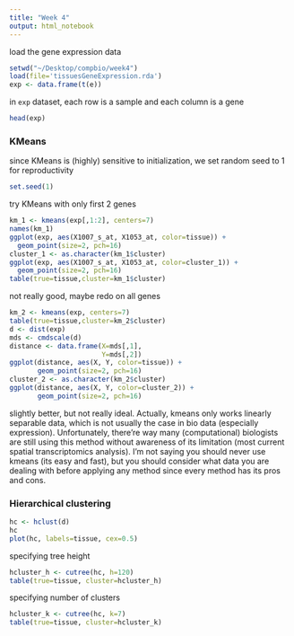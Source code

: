 ```yaml
---
title: "Week 4"
output: html_notebook
---
```

load the gene expression data
```r
setwd("~/Desktop/compbio/week4")
load(file='tissuesGeneExpression.rda')
exp <- data.frame(t(e))
```
in `exp` dataset, each row is a sample and each column is a gene
```r
head(exp)
```
### KMeans
since KMeans is (highly) sensitive to initialization, we set random seed to 1 for reproductivity
```r
set.seed(1)
```
try KMeans with only first 2 genes
```r
km_1 <- kmeans(exp[,1:2], centers=7)
names(km_1)
ggplot(exp, aes(X1007_s_at, X1053_at, color=tissue)) +   
  geom_point(size=2, pch=16)
cluster_1 <- as.character(km_1$cluster)
ggplot(exp, aes(X1007_s_at, X1053_at, color=cluster_1)) +   
  geom_point(size=2, pch=16)
table(true=tissue,cluster=km_1$cluster)
```
not really good, maybe redo on all genes
```r
km_2 <- kmeans(exp, centers=7)
table(true=tissue,cluster=km_2$cluster)
d <- dist(exp)
mds <- cmdscale(d)
distance <- data.frame(X=mds[,1],
                       Y=mds[,2])
ggplot(distance, aes(X, Y, color=tissue)) +   
       geom_point(size=2, pch=16)
cluster_2 <- as.character(km_2$cluster)
ggplot(distance, aes(X, Y, color=cluster_2)) +   
       geom_point(size=2, pch=16)
```
slightly better, but not really ideal. Actually, kmeans only works linearly separable data, which is not usually the case in bio data (especially expression). Unfortunately, there're way many (computational) biologists are still using this method without awareness of its limitation (most current spatial transcriptomics analysis). I'm not saying you should never use kmeans (its easy and fast), but you should consider what data you are dealing with before applying any method since every method has its pros and cons.

### Hierarchical clustering
```r
hc <- hclust(d)
hc
plot(hc, labels=tissue, cex=0.5)
```
specifying tree height
```r
hcluster_h <- cutree(hc, h=120)
table(true=tissue, cluster=hcluster_h)
```
specifying number of clusters 
```r
hcluster_k <- cutree(hc, k=7)
table(true=tissue, cluster=hcluster_k)
```

